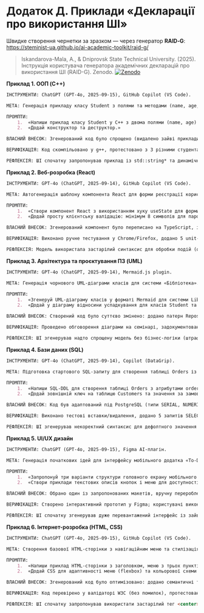 # **Додаток Д. Приклади «Декларації про використання ШІ»**

Швидке створення чернетки за зразком — через генератор **RAID‑G**: https://steminist-ua.github.io/ai-academic-toolkit/raid-g/

> Iskandarova-Mala, A., & Dniprovsk State Technical University. (2025). Інструкція користувача генератора академічних декларацій про використання ШІ (RAID-G). Zenodo. [![Zenodo](https://zenodo.org/badge/DOI/10.5281/zenodo.17347084.svg)](https://doi.org/10.5281/zenodo.17347084)

**Приклад 1. ООП (C++)**

```markdown
ІНСТРУМЕНТИ: ChatGPT (GPT-4o, 2025-09-15), GitHub Copilot (VS Code).

МЕТА: Генерація прикладу класу Student з полями та методами (name, age, printInfo).

ПРОМПТИ:
	1.	«Напиши приклад класу Student у C++ з двома полями (name, age) та методом для виведення інформації.»
	2.	«Додай конструктор та деструктор.»

ВЛАСНИЙ ВНЕСОК: Згенерований код було спрощено (видалено зайві приклади з масивами), додано інкапсуляцію (private поля, public гетери/сетери), розділено оголошення у .h та реалізацію у .cpp.

ВЕРИФІКАЦІЯ: Код скомпільовано у g++, протестовано з 3 різними студентами; перевірено правильність роботи деструктора.

РЕФЛЕКСІЯ: ШІ спочатку запропонував приклад із std::string* та динамічною пам’яттю, що ускладнювало завдання. Це було замінено на простий std::string. Завдяки цьому приклад залишився зрозумілим для початкового рівня.

```

**Приклад 2. Веб-розробка (React)**

```markdown
ІНСТРУМЕНТИ: GPT-4o (ChatGPT, 2025-09-14), GitHub Copilot (VS Code).

МЕТА: Автогенерація шаблону компонента React для форми реєстрації користувача з базовою валідацією.

ПРОМПТИ:
	1.	«Створи компонент React з використанням хуку useState для форми реєстрації (ім’я, email, пароль).»
	2.	«Додай просту клієнтську валідацію: мінімум 8 символів для пароля.»

ВЛАСНИЙ ВНЕСОК: Згенерований компонент було переписано на TypeScript, інтегровано з бібліотекою react-hook-form, додано accessibility-атрибути (aria-*), адаптовано стилізацію під дизайн-систему курсу.

ВЕРИФІКАЦІЯ: Виконано ручне тестування у Chrome/Firefox, додано 5 unit-тестів з Jest.

РЕФЛЕКСІЯ: Модель використала застарілий синтаксис для обробки подій (onSubmit={this.handle}), який було модернізовано. Також ШІ не врахував помилок доступності (відсутні label for), що я додав вручну.

```

**Приклад 3. Архітектура та проєктування ПЗ (UML)**

```markdown
ІНСТРУМЕНТИ: GPT-4o (ChatGPT, 2025-09-14), Mermaid.js plugin.

МЕТА: Генерація чорнового UML-діаграми класів для системи «Бібліотека».

ПРОМПТИ:
	1.	«Згенеруй UML-діаграму класів у форматі Mermaid для системи Library Management (User, Book, Loan).»
	2.	«Додай у діаграму відносини успадкування для класів Student та Teacher, які є підкласами User.»

ВЛАСНИЙ ВНЕСОК: Створений код було суттєво змінено: додано патерн Repository для управління книгами, винесено інтерфейси для сервісів, додано атрибути для контролю доступу.

ВЕРИФІКАЦІЯ: Проведено обговорення діаграми на семінарі, задокументовано ADR-01 (вибір патерну Repository).

РЕФЛЕКСІЯ: ШІ згенерував надто спрощену модель без бізнес-логіки (штрафи за прострочку). Це було розширено вручну.

```

**Приклад 4. Бази даних (SQL)**

```markdown
ІНСТРУМЕНТИ: GPT-4o (ChatGPT, 2025-09-14), Copilot (DataGrip).

МЕТА: Підготовка стартового SQL-запиту для створення таблиці Orders із зовнішнім ключем на Customers.

ПРОМПТИ:
	1.	«Напиши SQL-DDL для створення таблиці Orders з атрибутами order_id, customer_id, status, total_amount.»
	2.	«Додай зовнішній ключ на таблицю Customers та значення за замовчуванням для статусу new.»

ВЛАСНИЙ ВНЕСОК: Код був адаптований під PostgreSQL (типи SERIAL, NUMERIC(10,2)), додано перевірку обмежень (CHECK status IN (‘new’,‘shipped’,‘cancelled’)), індексація за customer_id.

ВЕРИФІКАЦІЯ: Виконано тестові вставки/видалення, додано 5 запитів SELECT для edge-cases, проведено EXPLAIN ANALYZE для продуктивності.

РЕФЛЕКСІЯ: ШІ згенерував некоректний синтаксис для дефолтного значення (DEFAULT = 'new'), виправлено вручну. Також довелося додати індекси для швидкості JOIN-ів.

```

**Приклад 5. UI/UX дизайн**

```markdown
ІНСТРУМЕНТИ: ChatGPT (GPT-4o, 2025-09-15), Figma AI-плагін.

МЕТА: Генерація початкових ідей для інтерфейсу мобільного додатка «To-Do List» та створення базового прототипу в Figma.

ПРОМПТИ:
	1.	«Запропонуй три варіанти структури головного екрану мобільного додатку To-Do List.»
	2.	«Створи приклади текстових описів кнопок і меню для доступності (короткі й зрозумілі).»

ВЛАСНИЙ ВНЕСОК: Обрано один із запропонованих макетів, вручну перероблено кольорову палітру за принципами контрастності WCAG, змінено іконки для кращої інтуїтивності, проведено юзабіліті-тестування на 3 одногрупниках.

ВЕРИФІКАЦІЯ: Створено інтерактивний прототип у Figma; користувачі виконали завдання (додати задачу, позначити виконану) без додаткових підказок.

РЕФЛЕКСІЯ: ШІ спочатку згенерував дуже перевантажений інтерфейс із зайвими елементами. Я залишила мінімалістичний варіант і адаптувала його під мобільний сценарій використання.

```

**Приклад 6. Інтернет-розробка (HTML, CSS)**

```markdown
ІНСТРУМЕНТИ: ChatGPT (GPT-4o, 2025-09-15), GitHub Copilot (VS Code).

МЕТА: Створення базової HTML-сторінки з навігаційним меню та стилізація за допомогою CSS.

ПРОМПТИ:
	1.	«Напиши приклад HTML-сторінки з заголовком, меню з трьох пунктів та футером.»
	2.	«Додай CSS для адаптивності меню (flexbox) та кольорової схеми у стилі light/dark.»

ВЛАСНИЙ ВНЕСОК: Згенерований код було оптимізовано: додано семантичні теги (<header>, <nav>, <main>, <footer>), ручно змінено шрифти й кольори відповідно до брендбуку курсу, адаптовано під мобільні пристрої (media queries).

ВЕРИФІКАЦІЯ: Код перевірено у валідаторі W3C (без помилок), протестовано в Chrome та Firefox; перевірено відображення на мобільному екрані (320 px).

РЕФЛЕКСІЯ: ШІ спочатку запропонував використати застарілий тег <center> та inline-стилі. Ці рішення були виправлені, застосовано сучасний flexbox і розділення HTML/CSS.

```